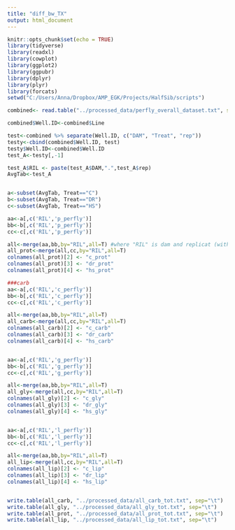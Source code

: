 ---
title: "diff_bw_TX"
output: html_document
---

```{r setup, include=FALSE}
knitr::opts_chunk$set(echo = TRUE)
library(tidyverse)
library(readxl)
library(cowplot)
library(ggplot2)
library(ggpubr)
library(dplyr)
library(plyr)
library(forcats)
setwd("C:/Users/Anna/Dropbox/AMP_EGK/Projects/HalfSib/scripts")
```


```{r cars}
combined<- read.table("../processed_data/perfly_overall_dataset.txt", sep="\t",header=TRUE,stringsAsFactors=FALSE)

combined$Well.ID<-combined$Line

test<-combined %>% separate(Well.ID, c("DAM", "Treat", "rep"))
testy<-cbind(combined$Well.ID, test)
testy$Well.ID<-combined$Well.ID
test_A<-testy[,-1]

test_A$RIL <- paste(test_A$DAM,".",test_A$rep)
AvgTab<-test_A


a<-subset(AvgTab, Treat=="C")
b<-subset(AvgTab, Treat=="DR")
c<-subset(AvgTab, Treat=="HS")
```


```{r}
aa<-a[,c('RIL','p_perfly')]
bb<-b[,c('RIL','p_perfly')]
cc<-c[,c('RIL','p_perfly')]

all<-merge(aa,bb,by="RIL",all=T) #where "RIL" is dam and replicat (without Tx)
all_prot<-merge(all,cc,by="RIL",all=T)
colnames(all_prot)[2] <- "c_prot"
colnames(all_prot)[3] <- "dr_prot"
colnames(all_prot)[4] <- "hs_prot"

###carb
aa<-a[,c('RIL','c_perfly')]
bb<-b[,c('RIL','c_perfly')]
cc<-c[,c('RIL','c_perfly')]

all<-merge(aa,bb,by="RIL",all=T)
all_carb<-merge(all,cc,by="RIL",all=T)
colnames(all_carb)[2] <- "c_carb"
colnames(all_carb)[3] <- "dr_carb"
colnames(all_carb)[4] <- "hs_carb"


aa<-a[,c('RIL','g_perfly')]
bb<-b[,c('RIL','g_perfly')]
cc<-c[,c('RIL','g_perfly')]

all<-merge(aa,bb,by="RIL",all=T)
all_gly<-merge(all,cc,by="RIL",all=T)
colnames(all_gly)[2] <- "c_gly"
colnames(all_gly)[3] <- "dr_gly"
colnames(all_gly)[4] <- "hs_gly"


aa<-a[,c('RIL','l_perfly')]
bb<-b[,c('RIL','l_perfly')]
cc<-c[,c('RIL','l_perfly')]

all<-merge(aa,bb,by="RIL",all=T)
all_lip<-merge(all,cc,by="RIL",all=T)
colnames(all_lip)[2] <- "c_lip"
colnames(all_lip)[3] <- "dr_lip"
colnames(all_lip)[4] <- "hs_lip"


write.table(all_carb, "../processed_data/all_carb_tot.txt", sep="\t")
write.table(all_gly, "../processed_data/all_gly_tot.txt", sep="\t")
write.table(all_prot, "../processed_data/all_prot_tot.txt", sep="\t")
write.table(all_lip, "../processed_data/all_lip_tot.txt", sep="\t")
```



